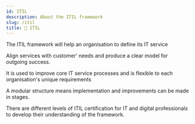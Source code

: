 ```yaml
---
id: ITIL
description: About the ITIL framework
slug: /itil
title: 🔴 ITIL
---
```



The ITIL framework will help an organisation to define its IT service

Align services with customer' needs and produce a clear model for outgoing success.

It is used to improve core IT service processes and is flexible to each organisation's unique
requirements

A modular structure means implementation and improvements can be made in stages.

There are different levels of ITIL certification for IT and digital professionals to develop their
understanding of the framework.